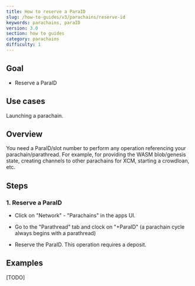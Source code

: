 ```yaml
---
title: How to reserve a ParaID
slug: /how-to-guides/v3/parachains/reserve-id
keywords: parachains, paraID
version: 3.0
section: how to guides
category: parachains
difficulty: 1
---
```


## Goal

- Reserve a ParaID

## Use cases

Launching a parachain.

## Overview

You need a ParaID/slot number to perform any operation referencing your
parachain/parathread. For example, for providing the WASM blob/genesis state,
creating channels to other parachains for XCM, starting a crowdloan, etc.

## Steps

### 1. Reserve a ParaID

- Click on "Network" - "Parachains" in the apps UI.

- Go to the "Parathread" tab and clock on "+ParaID" (a parachain cycle always
  begins with a parathread)

- Reserve the ParaID. This operation requires a deposit.

## Examples

[TODO]
